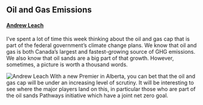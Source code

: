 ## Oil and Gas Emissions
#### [Andrew Leach](https://ca.linkedin.com/in/leach-econ)

I've spent a lot of time this week thinking about the oil and gas cap that is part of the federal government's climate change plans. We know that oil and gas is both Canada's largest and fastest-growing source of GHG emissions. We also know that oil sands are a big part of that growth. However, sometimes, a picture is worth a thousand words.

![Andrew Leach](https://leachandrew.github.io/NIR/images/nir_oil_prov.png){width=1400,height=700}
With a new Premier in Alberta, you can bet that the oil and gas cap will be under an increasing level of scrutiny. It will be interesting to see where the major players land on this, in particular those who are part of the oil sands Pathways initiative which have a joint net zero goal.